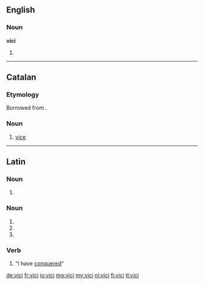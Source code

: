 ==English==

===Noun===
'''vici'''

# {{plural of|vicus}}

----

==Catalan==

===Etymology===
Borrowed from {{etyl|la|ca}} {{term|vitium|lang=la}}.

===Noun===
{{ca-noun|m}}

# [[vice]] {{gloss|bad habit}}

----

==Latin==

===Noun===
{{la-noun-form|vicī}}

# {{inflection of|vicis|vicis|dat|s|lang=la}}

===Noun===
{{la-noun-form|vīcī}}

# {{inflection of|vicus|vīcus|nom|p|lang=la}}
# {{inflection of|vicus|vīcus|gen|s|lang=la}}
# {{inflection of|vicus|vīcus|voc|p|lang=la}}

===Verb===
{{la-verb-form|vīcī}}

# {{conjugation of|vinco|vincō|1|s|perf|ind|lang=la}} “I have [[conquer]]ed”

[[de:vici]]
[[fr:vici]]
[[io:vici]]
[[mg:vici]]
[[my:vici]]
[[nl:vici]]
[[fi:vici]]
[[tl:vici]]